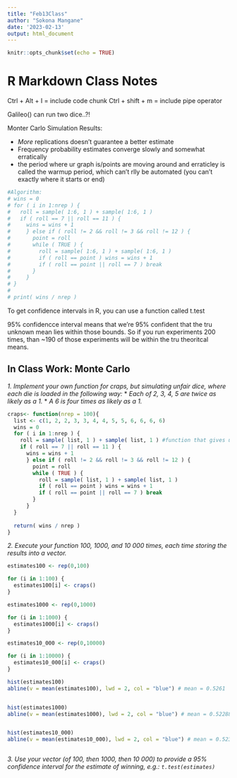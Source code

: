 ```yaml
---
title: "Feb13Class"
author: "Sokona Mangane"
date: '2023-02-13'
output: html_document
---
```


```r
knitr::opts_chunk$set(echo = TRUE)
```

# R Markdown Class Notes

Ctrl + Alt + I = include code chunk Ctrl + shift + m = include pipe operator

Galileo() can run two dice..?!

Monter Carlo Simulation Results:

-   *More* replications doesn't guarantee a better estimate
-   Frequency probability estimates converge slowly and somewhat erratically
-   the period where ur graph is/points are moving around and erraticley is called the warmup period, which can't rlly be automated (you can't exactly where it starts or end)

```r
#Algorithm:
# wins = 0
# for ( i in 1:nrep ) {
#   roll = sample( 1:6, 1 ) + sample( 1:6, 1 )
#   if ( roll == 7 || roll == 11 ) {
#     wins = wins + 1
#     } else if ( roll != 2 && roll != 3 && roll != 12 ) {
#       point = roll
#       while ( TRUE ) {
#         roll = sample( 1:6, 1 ) + sample( 1:6, 1 )
#         if ( roll == point ) wins = wins + 1
#         if ( roll == point || roll == 7 ) break
#       }
#     }
# }
# 
# print( wins / nrep )
```

To get confidence intervals in R, you can use a function called t.test

95% confidencce interval means that we're 95% confident that the tru unknown mean lies within those bounds. So if you run experiments 200 times, than \~190 of those experiments will be within the tru theoritcal means.

## In Class Work: Monte Carlo

*1. Implement your own function for craps, but simulating unfair dice, where each die is loaded in the following way:* \* *Each of 2, 3, 4, 5 are twice as likely as a 1.* \* *A 6 is four times as likely as a 1.*

```r

craps<- function(nrep = 100){
  list <- c(1, 2, 2, 3, 3, 4, 4, 5, 5, 6, 6, 6, 6)
  wins = 0
  for ( i in 1:nrep ) {
    roll = sample( list, 1 ) + sample( list, 1 ) #function that gives us a random die that 's loaded
    if ( roll == 7 || roll == 11 ) {
      wins = wins + 1
      } else if ( roll != 2 && roll != 3 && roll != 12 ) {
        point = roll
        while ( TRUE ) {
          roll = sample( list, 1 ) + sample( list, 1 )
          if ( roll == point ) wins = wins + 1
          if ( roll == point || roll == 7 ) break
        }
      }
  }
  
  return( wins / nrep )
}

```

*2. Execute your function 100, 1000, and 10 000 times, each time storing the results into a vector.*

```r

estimates100 <- rep(0,100)

for (i in 1:100) {
  estimates100[i] <- craps()
}

estimates1000 <- rep(0,1000)

for (i in 1:1000) {
  estimates1000[i] <- craps()
}

estimates10_000 <- rep(0,10000)

for (i in 1:10000) {
  estimates10_000[i] <- craps()
}

hist(estimates100)
abline(v = mean(estimates100), lwd = 2, col = "blue") # mean = 0.5261


hist(estimates1000)
abline(v = mean(estimates1000), lwd = 2, col = "blue") # mean = 0.52288


hist(estimates10_000)
abline(v = mean(estimates10_000), lwd = 2, col = "blue") # mean = 0.523843



```

*3. Use your vector (of 100, then 1000, then 10 000) to provide a 95% confidence interval for the estimate of winning, e.g.: `t.test(estimates)`*
